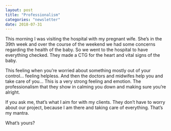 ```yaml
---
layout: post
title: "Professionalism"
categories: "newsletter"
date: 2018-07-31
---
```

This morning I was visiting the hospital with my pregnant wife. She’s in the 39th week and over the course of the weekend we had some concerns regarding the health of the baby. So we went to the hospital to have everything checked. They made a CTG for the heart and vital signs of the baby.
<!--more-->
This feeling when you’re worried about something mostly out of your control… feeling helpless. And then the doctors and midwifes help you and take care of you… This is a very strong feeling and emotion. The professionalism that they show in calming you down and making sure you’re alright.

If you ask me, that’s what I aim for with my clients. They don’t have to worry about our project, because I am there and taking care of everything. That’s my mantra.

What’s yours?
